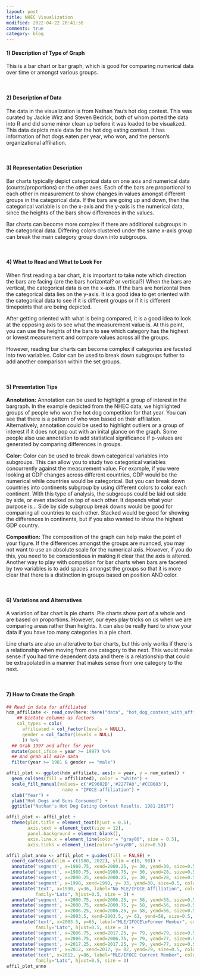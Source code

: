 ```yaml
---
layout: post
title: NHEC Visualization
modified: 2022-04-22 20:41:38
comments: true
category: blog
---
```


#### 1) Description of Type of Graph

This is a bar chart or bar graph, which is good for comparing numerical data over time or amongst various groups.

<br>

#### 2) Description of Data

The data in the visualization is from Nathan Yau's hot dog contest. This was curated by Jackie Wirz and Steven Bedrick, both of whom ported the data into R and did some minor clean up before it was loaded to be visualized. This data depicts male data for the hot dog eating contest. It has information of hot dogs eaten per year, who won, and the person's organizational affiliation.

<br>

#### 3) Representation Description

Bar charts typically depict categorical data on one axis and numerical data (counts/proportions) on the other axes. Each of the bars are proportional to each other in measurement to show changes in values amongst different groups in the categorical data. If the bars are going up and down, then the categorical variable is on the x-axis and the y-axis is the numerical data, since the heights of the bars show differences in the values.

Bar charts can become more complex if there are additional subgroups in the categorical data. Differing colors clustered under the same x-axis group can break the main category group down into subgroups. 

<br>

#### 4) What to Read and What to Look For

When first reading a bar chart, it is important to take note which direction the bars are facing (are the bars horizontal? or vertical?) When the bars are vertical, the categorical data is on the x-axis. If the bars are horizontal then the categorical data lies on the y-axis. It is a good idea to get oriented with the categorical data to see if it is different groups or if it is different timepoints that are being depicted. 

After getting oriented with what is being compared, it is a good idea to look at the opposing axis to see what the measurement value is. At this point, you can use the heights of the bars to see which category has the highest or lowest measurement and compare values across all the groups.

However, reading bar charts can become complex if categories are faceted into two variables. Color can be used to break down subgroups futher to add another comparison within the set groups.

<br>

#### 5) Presentation Tips

**Annotation:** Annotation can be used to highlight a group of interest in the bargraph. In the example depicted from the NHEC data, we highlighted groups of people who won the hot dog competition for that year. You can see that there is a pattern of who won based on their affiliation. Alternatively, annotation could be used to highlight outliers or a group of interest if it does not pop out with an inital glance on the graph. Some people also use annotation to add statistical significance if p-values are generated by comparing differences in groups.

**Color:** Color can be used to break down categorical variables into subgroups. This can allow you to study two categorical variables concurrently against the measurement value. For example, if you were looking at GDP changes across different countries, GDP would be the numerical while countries would be categorical. But you can break down countries into continents subgroup by using different colors to color each continent. With this type of analysis, the subgroups could be laid out side by side, or even stacked on top of each other. It depends what your purpose is... Side by side subgroup break downs would be good for comparing all countries to each other. Stacked would be good for showing the differences in continents, but if you also wanted to show the highest GDP country.

**Composition:** The composition of the graph can help make the point of your figure. If the differences amongst the groups are nuanced, you may not want to use an absolute scale for the numerical axis. However, if you do this, you need to be conscientious in making it clear that the axis is altered. Another way to play with compsition for bar charts when bars are faceted by two variables is to add spaces amongst the groups so that it is more clear that there is a distinction in groups based on position AND color.

<br>

#### 6) Variations and Alternatives

A variation of bar chart is pie charts. Pie charts show part of a whole and are based on proportions. However, our eyes play tricks on us when we are comparing areas rather than heights. It can also be really hard to show your data if you have too many categories in a pie chart.

Line charts are also an alterative to bar charts, but this only works if there is a relationship when moving from one category to the next. This would make sense if you had time dependent data and there is a relationship that could be extrapolated in a manner that makes sense from one category to the next.

<br>

#### 7) How to Create the Graph 

```r
## Read in data for affiliated
hdm_affiliate <- read_csv(here::here("data", "hot_dog_contest_with_affiliation.csv"), 
    ## Dictate columns as factors                  
    col_types = cols(
      affiliated = col_factor(levels = NULL), 
      gender = col_factor(levels = NULL)
      )) %>% 
  ## Grab 1997 and after for year
  mutate(post_ifoce = year >= 1997) %>% 
  ## And grab all male data
  filter(year >= 1981 & gender == "male")

affil_plot <- ggplot(hdm_affiliate, aes(x = year, y = num_eaten)) + 
  geom_col(aes(fill = affiliated), color = "white") +
  scale_fill_manual(values= c('#E9602B','#2277A0','#CCB683'), 
                     name = "IFOCE-affiliation") +
  xlab("Year") +
  ylab("Hot Dogs and Buns Consumed") +
  ggtitle("Nathan's Hot Dog Eating Contest Results, 1981-2017") 

affil_plot <- affil_plot + 
  theme(plot.title = element_text(hjust = 0.5), 
        axis.text = element_text(size = 12), 
        panel.background = element_blank(),
        axis.line.x = element_line(color = "gray80", size = 0.5), 
        axis.ticks = element_line(color="gray80", size=0.5))

affil_plot_anno <- affil_plot + guides(fill = FALSE) +
  coord_cartesian(xlim = c(1980, 2022), ylim = c(0, 90)) +
  annotate('segment', x=1980.75, xend=2000.25, y= 30, yend=30, size=0.5, color="#CCB683")+
  annotate('segment', x=1980.75, xend=1980.75, y= 30, yend=28, size=0.5, color="#CCB683") +
  annotate('segment', x=2000.25, xend=2000.25, y= 30, yend=28, size=0.5, color="#CCB683") +
  annotate('segment', x=1990, xend=1990, y= 33, yend=30, size=0.5, color="#CCB683") +
  annotate('text', x=1990, y=36, label="No MLE/IFOCE Affiliation", color="#CCB683", 
           family="Lato", hjust=0.5, size = 3) +
  annotate('segment', x=2000.75, xend=2006.25, y= 58, yend=58, size=0.5, color="#2277A0") +
  annotate('segment', x=2000.75, xend=2000.75, y= 58, yend=56, size=0.5, color="#2277A0") +
  annotate('segment', x=2006.25, xend=2006.25, y= 58, yend=56, size=0.5, color="#2277A0") +
  annotate('segment', x=2003.5, xend=2003.5, y= 61, yend=58, size=0.5, color="#2277A0") +
  annotate('text', x=2003.5, y=65, label="MLE/IFOCE\nFormer Member", color="#2277A0", 
           family="Lato", hjust=0.5, size = 3) +
  annotate('segment', x=2006.75, xend=2017.25, y= 79, yend=79, size=0.5, color="#E9602B") +
  annotate('segment', x=2006.75, xend=2006.75, y= 79, yend=77, size=0.5, color="#E9602B") +
  annotate('segment', x=2017.25, xend=2017.25, y= 79, yend=77, size=0.5, color="#E9602B") +
  annotate('segment', x=2012, xend=2012, y= 82, yend=79, size=0.5, color="#E9602B") +
  annotate('text', x=2012, y=86, label="MLE/IFOCE Current Member", color="#E9602B", 
           family="Lato", hjust=0.5, size = 3)
affil_plot_anno
```

